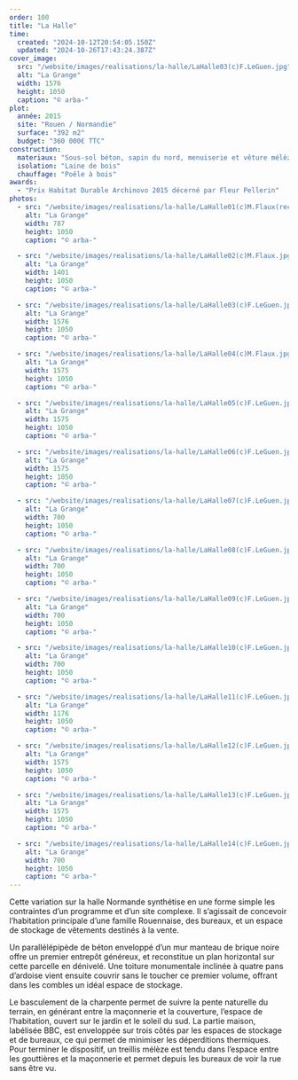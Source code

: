 ```yaml
---
order: 100
title: "La Halle"
time:
  created: "2024-10-12T20:54:05.150Z"
  updated: "2024-10-26T17:43:24.387Z"
cover_image:
  src: "/website/images/realisations/la-halle/LaHalle03(c)F.LeGuen.jpg"
  alt: "La Grange"
  width: 1576
  height: 1050
  caption: "© arba-"
plot:
  année: 2015
  site: "Rouen / Normandie"
  surface: "392 m2"
  budget: "360 000€ TTC"
construction:
  materiaux: "Sous-sol béton, sapin du nord, menuiserie et vêture mélèze, ardoise, brique"
  isolation: "Laine de bois"
  chauffage: "Poêle à bois"
awards:
  - "Prix Habitat Durable Archinovo 2015 décerné par Fleur Pellerin"
photos:
  - src: "/website/images/realisations/la-halle/LaHalle01(c)M.Flaux(recadragePossible).jpg"
    alt: "La Grange"
    width: 787
    height: 1050
    caption: "© arba-"

  - src: "/website/images/realisations/la-halle/LaHalle02(c)M.Flaux.jpg"
    alt: "La Grange"
    width: 1401
    height: 1050
    caption: "© arba-"

  - src: "/website/images/realisations/la-halle/LaHalle03(c)F.LeGuen.jpg"
    alt: "La Grange"
    width: 1576
    height: 1050
    caption: "© arba-"

  - src: "/website/images/realisations/la-halle/LaHalle04(c)M.Flaux.jpg"
    alt: "La Grange"
    width: 1575
    height: 1050
    caption: "© arba-"

  - src: "/website/images/realisations/la-halle/LaHalle05(c)F.LeGuen.jpg"
    alt: "La Grange"
    width: 1575
    height: 1050
    caption: "© arba-"

  - src: "/website/images/realisations/la-halle/LaHalle06(c)F.LeGuen.jpg"
    alt: "La Grange"
    width: 1575
    height: 1050
    caption: "© arba-"

  - src: "/website/images/realisations/la-halle/LaHalle07(c)F.LeGuen.jpg"
    alt: "La Grange"
    width: 700
    height: 1050
    caption: "© arba-"

  - src: "/website/images/realisations/la-halle/LaHalle08(c)F.LeGuen.jpg"
    alt: "La Grange"
    width: 700
    height: 1050
    caption: "© arba-"

  - src: "/website/images/realisations/la-halle/LaHalle09(c)F.LeGuen.jpg"
    alt: "La Grange"
    width: 700
    height: 1050
    caption: "© arba-"

  - src: "/website/images/realisations/la-halle/LaHalle10(c)F.LeGuen.jpg"
    alt: "La Grange"
    width: 700
    height: 1050
    caption: "© arba-"

  - src: "/website/images/realisations/la-halle/LaHalle11(c)F.LeGuen.jpg"
    alt: "La Grange"
    width: 1176
    height: 1050
    caption: "© arba-"

  - src: "/website/images/realisations/la-halle/LaHalle12(c)F.LeGuen.jpg"
    alt: "La Grange"
    width: 1575
    height: 1050
    caption: "© arba-"

  - src: "/website/images/realisations/la-halle/LaHalle13(c)F.LeGuen.jpg"
    alt: "La Grange"
    width: 1575
    height: 1050
    caption: "© arba-"

  - src: "/website/images/realisations/la-halle/LaHalle14(c)F.LeGuen.jpg"
    alt: "La Grange"
    width: 700
    height: 1050
    caption: "© arba-"
---
```


Cette variation sur la halle Normande synthétise en une forme simple les contraintes d’un programme et d’un site complexe.
Il s’agissait de concevoir l’habitation principale d’une famille Rouennaise, des bureaux, et un espace de stockage de vêtements destinés à la vente.

Un parallélépipède de béton enveloppé d’un mur manteau de brique noire offre un premier entrepôt généreux, et reconstitue un plan horizontal sur cette parcelle en dénivelé.
Une toiture monumentale inclinée à quatre pans d’ardoise vient ensuite couvrir sans le toucher ce premier volume, offrant dans les combles un idéal espace de stockage.

Le basculement de la charpente permet de suivre la pente naturelle du terrain, en générant entre la maçonnerie et la couverture, l’espace de l’habitation, ouvert sur le jardin et le soleil du sud.
La partie maison, labélisée BBC, est enveloppée sur trois côtés par les espaces de stockage et de bureaux, ce qui permet de minimiser les déperditions thermiques.
Pour terminer le dispositif, un treillis mélèze est tendu dans l’espace entre les gouttières et la maçonnerie et permet depuis les bureaux de voir la rue sans être vu.
